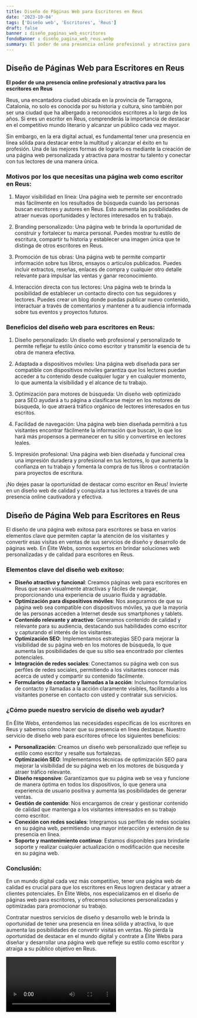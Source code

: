 ```yaml
---
title: Diseño de Páginas Web para Escritores en Reus
date: '2023-10-04'
tags: ['Diseño web', 'Escritores', 'Reus']
draft: false
banner : diseño_paginas_web_escritores
fondoBanner : diseño_pagina_web_reus.webp
summary: El poder de una presencia online profesional y atractiva para los escritores en Reus
---
```


## Diseño de Páginas Web para Escritores en Reus

**El poder de una presencia online profesional y atractiva para los escritores en Reus**

Reus, una encantadora ciudad ubicada en la provincia de Tarragona, Catalonia, no solo es conocida por su historia y cultura, sino también por ser una ciudad que ha albergado a reconocidos escritores a lo largo de los años. Si eres un escritor en Reus, comprenderás la importancia de destacar en el competitivo mundo literario y alcanzar un público cada vez mayor.

Sin embargo, en la era digital actual, es fundamental tener una presencia en línea sólida para destacar entre la multitud y alcanzar el éxito en tu profesión. Una de las mejores formas de lograrlo es mediante la creación de una página web personalizada y atractiva para mostrar tu talento y conectar con tus lectores de una manera única.

### Motivos por los que necesitas una página web como escritor en Reus:

1. Mayor visibilidad en línea: Una página web te permite ser encontrado más fácilmente en los resultados de búsqueda cuando las personas buscan escritores y autores en Reus. Esto aumenta las posibilidades de atraer nuevas oportunidades y lectores interesados en tu trabajo.

2. Branding personalizado: Una página web te brinda la oportunidad de construir y fortalecer tu marca personal. Puedes mostrar tu estilo de escritura, compartir tu historia y establecer una imagen única que te distinga de otros escritores en Reus.

3. Promoción de tus obras: Una página web te permite compartir información sobre tus libros, ensayos o artículos publicados. Puedes incluir extractos, reseñas, enlaces de compra y cualquier otro detalle relevante para impulsar las ventas y ganar reconocimiento.

4. Interacción directa con tus lectores: Una página web te brinda la posibilidad de establecer un contacto directo con tus seguidores y lectores. Puedes crear un blog donde puedas publicar nuevo contenido, interactuar a través de comentarios y mantener a tu audiencia informada sobre tus eventos y proyectos futuros.

### Beneficios del diseño web para escritores en Reus:

1. Diseño personalizado: Un diseño web profesional y personalizado te permite reflejar tu estilo único como escritor y transmitir la esencia de tu obra de manera efectiva.

2. Adaptada a dispositivos móviles: Una página web diseñada para ser compatible con dispositivos móviles garantiza que los lectores puedan acceder a tu contenido desde cualquier lugar y en cualquier momento, lo que aumenta la visibilidad y el alcance de tu trabajo.

3. Optimización para motores de búsqueda: Un diseño web optimizado para SEO ayudará a tu página a clasificarse mejor en los motores de búsqueda, lo que atraerá tráfico orgánico de lectores interesados ​​en tus escritos.

4. Facilidad de navegación: Una página web bien diseñada permitirá a tus visitantes encontrar fácilmente la información que buscan, lo que los hará más propensos a permanecer en tu sitio y convertirse en lectores leales.

5. Impresión profesional: Una página web bien diseñada y funcional crea una impresión duradera y profesional en tus lectores, lo que aumenta la confianza en tu trabajo y fomenta la compra de tus libros o contratación para proyectos de escritura.

¡No dejes pasar la oportunidad de destacar como escritor en Reus! Invierte en un diseño web de calidad y conquista a tus lectores a través de una presencia online cautivadora y efectiva.

<GifSeo />

<Cta />

## Diseño de Página Web para Escritores en Reus

El diseño de una página web exitosa para escritores se basa en varios elementos clave que permiten captar la atención de los visitantes y convertir esas visitas en ventas de sus servicios de diseño y desarrollo de páginas web. En Élite Webs, somos expertos en brindar soluciones web personalizadas y de calidad para escritores en Reus.

### Elementos clave del diseño web exitoso:

- **Diseño atractivo y funcional**: Creamos páginas web para escritores en Reus que sean visualmente atractivas y fáciles de navegar, proporcionando una experiencia de usuario fluida y agradable.
- **Optimización para dispositivos móviles**: Nos aseguramos de que su página web sea compatible con dispositivos móviles, ya que la mayoría de las personas acceden a Internet desde sus smartphones y tablets.
- **Contenido relevante y atractivo**: Generamos contenido de calidad y relevante para su audiencia, destacando sus habilidades como escritor y capturando el interés de los visitantes.
- **Optimización SEO**: Implementamos estrategias SEO para mejorar la visibilidad de su página web en los motores de búsqueda, lo que aumenta las posibilidades de que su sitio sea encontrado por clientes potenciales.
- **Integración de redes sociales**: Conectamos su página web con sus perfiles de redes sociales, permitiendo a los visitantes conocer más acerca de usted y compartir su contenido fácilmente.
- **Formularios de contacto y llamadas a la acción**: Incluimos formularios de contacto y llamadas a la acción claramente visibles, facilitando a los visitantes ponerse en contacto con usted y contratar sus servicios.

### ¿Cómo puede nuestro servicio de diseño web ayudar?

En Élite Webs, entendemos las necesidades específicas de los escritores en Reus y sabemos cómo hacer que su presencia en línea destaque. Nuestro servicio de diseño web para escritores ofrece los siguientes beneficios:

- **Personalización**: Creamos un diseño web personalizado que refleje su estilo como escritor y resalte sus fortalezas.
- **Optimización SEO**: Implementamos técnicas de optimización SEO para mejorar la visibilidad de su página web en los motores de búsqueda y atraer tráfico relevante.
- **Diseño responsive**: Garantizamos que su página web se vea y funcione de manera óptima en todos los dispositivos, lo que genera una experiencia de usuario positiva y aumenta las posibilidades de generar ventas.
- **Gestión de contenido**: Nos encargamos de crear y gestionar contenido de calidad que mantenga a los visitantes interesados en su trabajo como escritor.
- **Conexión con redes sociales**: Integramos sus perfiles de redes sociales en su página web, permitiendo una mayor interacción y extensión de su presencia en línea.
- **Soporte y mantenimiento continuo**: Estamos disponibles para brindarle soporte y realizar cualquier actualización o modificación que necesite en su página web.

### Conclusión: 

En un mundo digital cada vez más competitivo, tener una página web de calidad es crucial para que los escritores en Reus logren destacar y atraer a clientes potenciales. En Élite Webs, nos especializamos en el diseño de páginas web para escritores, y ofrecemos soluciones personalizadas y optimizadas para promocionar su trabajo.

Contratar nuestros servicios de diseño y desarrollo web le brinda la oportunidad de tener una presencia en línea sólida y atractiva, lo que aumenta las posibilidades de convertir visitas en ventas. No pierda la oportunidad de destacar en el mundo digital y contrate a Élite Webs para diseñar y desarrollar una página web que refleje su estilo como escritor y atraiga a su público objetivo en Reus.

<Video />

<CtaBot job='Escritores' city='Reus'/>

<Gmaps query='Reus+españa+maps' />